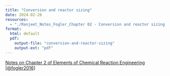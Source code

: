 ```yaml
--- 
title: "Conversion and reactor sizing" 
date: 2024-02-28
resources:
  - "./Ranjeet_Notes_Fogler_Chapter 02 - Conversion and reactor sizing.pdf"
format:
  html: default
  pdf:
    output-file: "conversion-and-reactor-sizing"
    output-ext: "pdf"
---
```


::: {.callout-note}

[Notes on Chapter 2 of Elements of Chemical Reaction Engineering
[@fogler2016]](./Ranjeet_Notes_Fogler_Chapter 02 - Conversion and reactor sizing.pdf)

:::

